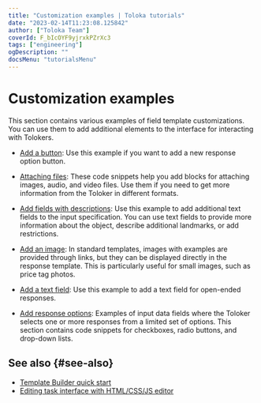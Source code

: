 ```yaml
---
title: "Customization examples | Toloka tutorials"
date: "2023-02-14T11:23:08.125842"
author: ["Toloka Team"]
coverId: F_bIcOYF9yjrxkPZrXc3
tags: ["engineering"]
ogDescription: ""
docsMenu: "tutorialsMenu"
---
```



# Customization examples

This section contains various examples of field template customizations. You can use them to add additional elements to the interface for interacting with Tolokers.

- [Add a button](/docs-new/tutorials/advanced-features-button): Use this example if you want to add a new response option button.

- [Attaching files](/docs-new/tutorials/advanced-features-attach): These code snippets help you add blocks for attaching images, audio, and video files. Use them if you need to get more information from the Toloker in different formats.

- [Add fields with descriptions](/docs-new/tutorials/advanced-features-input-data): Use this example to add additional text fields to the input specification. You can use text fields to provide more information about the object, describe additional landmarks, or add restrictions.

- [Add an image](/docs-new/tutorials/advanced-features-show-pic): In standard templates, images with examples are provided through links, but they can be displayed directly in the response template. This is particularly useful for small images, such as price tag photos.

- [Add a text field](/docs-new/tutorials/advanced-features-input-string): Use this example to add a text field for open-ended responses.

- [Add response options](/docs-new/tutorials/advanced-features-input-selector): Examples of input data fields where the Toloker selects one or more responses from a limited set of options. This section contains code snippets for checkboxes, radio buttons, and drop-down lists.

## See also {#see-also}

- [Template Builder quick start](/docs-new/template-builder/quickstart)
- [Editing task interface with HTML/CSS/JS editor](https://toloka.ai/en/docs/guide/concepts/spec)

<ContactSupport/>
